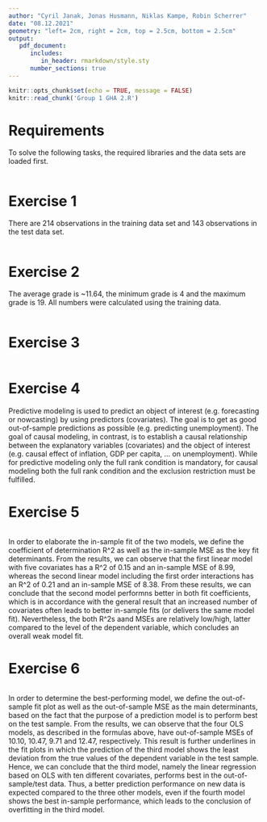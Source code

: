 ```yaml
---
author: "Cyril Janak, Jonas Husmann, Niklas Kampe, Robin Scherrer"
date: "08.12.2021"
geometry: "left= 2cm, right = 2cm, top = 2.5cm, bottom = 2.5cm"
output: 
   pdf_document:
      includes:
         in_header: rmarkdown/style.sty
      number_sections: true
---
```


```r
knitr::opts_chunk$set(echo = TRUE, message = FALSE)
knitr::read_chunk('Group 1 GHA 2.R')
```

\thispagestyle{empty}
\input{rmarkdown/titlepage.tex}

\pagebreak

\thispagestyle{empty}
\tableofcontents

\pagebreak
\setcounter{page}{1}

# Requirements {-}
To solve the following tasks, the required libraries and the data sets are loaded 
first.
```r
```

# Exercise 1 {-}
There are 214 observations in the training data set and 143 observations in the test 
data set.
```r
```

# Exercise 2 {-}
The average grade is ~11.64, the minimum grade is 4 and the maximum grade is 19. All 
numbers were calculated using the training data.
```r
```

# Exercise 3 {-}
```r
```


# Exercise 4 {-}
<!-- When doing causal modeling there are independent variables (x_1,..,x_n) which are considered as the cause of the dependent variable (y), therefore one would expect a direct impact of the independent variables on the dependent variable. For predictive modelling the goal is to establish a method that allows to make predictions of the dependent variable (y) based on the known independent variables (x_1,..,x_n).  -->

Predictive modeling is used to predict an object of interest (e.g. forecasting or 
nowcasting) by using predictors (covariates). The goal is to get as good out-of-sample 
predictions as possible (e.g. predicting unemployment). The goal of causal modeling, 
in contrast, is to establish a causal relationship between the explanatory variables 
(covariates) and the object of interest (e.g. causal effect of inflation, GDP per 
capita, ... on unemployment). While for predictive modeling only the full rank 
condition is mandatory, for causal modeling both the full rank condition and the 
exclusion restriction must be fulfilled.

# Exercise 5 {-}

```r
```
In order to elaborate the in-sample fit of the two models, we define the coefficient of determination R^2 as well as the in-sample MSE as the key fit determinants. From the results, we can observe that the first linear model with five covariates has a R^2 of 0.15 and an in-sample MSE of 8.99, whereas the second linear model including the first order interactions has an R^2 of 0.21 and an in-sample MSE of 8.38. From these results, we can conclude that the second model performns better in both fit coefficients, which is in accordance with the general result that an increased number of covariates often leads to better in-sample fits (or delivers the same model fit). Nevertheless, the both R^2s aand MSEs are relatively low/high, latter compared to the level of the dependent variable, which concludes an overall weak model fit.

\pagebreak

# Exercise 6 {-}
```r
```

In order to determine the best-performing model, we define the out-of-sample fit plot as well as the out-of-sample MSE as the main determinants, based on the fact that the purpose of a prediction model is to perform best on the test sample. From the results, we can observe that the four OLS models, as described in the formulas above, have out-of-sample MSEs of 10.10, 10.47, 9.71 and 12.47, respectively. This result is further underlines in the fit plots in which the prediction of the third model shows the least deviation from the true values of the dependent variable in the test sample. Hence, we can conclude that the third model, namely the linear regression based on OLS with ten different covariates, performs best in the out-of-sample/test data. Thus, a better prediction performance on new data is expected compared to the three other models, even if the fourth model shows the best in-sample performance, which leads to the conclusion of overfitting in the third model.
